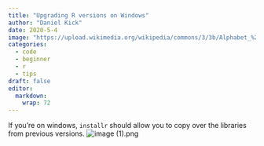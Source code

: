 ```yaml
---
title: "Upgrading R versions on Windows"
author: "Daniel Kick"
date: 2020-5-4
image: "https://upload.wikimedia.org/wikipedia/commons/3/3b/Alphabet_%281880%29_p.41.jpg"
categories: 
  - code
  - beginner
  - r
  - tips
draft: false
editor:
  markdown: 
    wrap: 72
---
```


If you're on windows, `installr` should allow you to copy over the
libraries from previous versions. ![image (1).png](image%20(1).png)